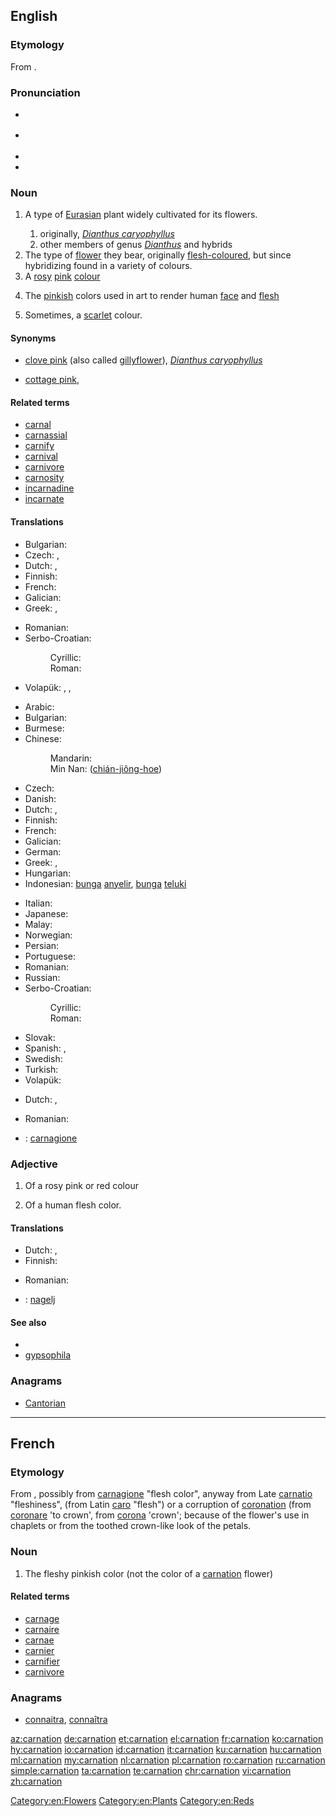 ==English==
{{wikipedia}}

===Etymology===
From {{etyl|frm|en}} {{term|carnation||person's color or complexion|lang=frm}}.

===Pronunciation===
* {{a|UK}} {{IPA|/kɑːˈneɪ.ʃən/|lang=en}}
* {{a|US}} {{IPA|/kɑɹˈneɪ.ʃən/|lang=en}}
* {{audio|en-us-carnation.ogg|Audio (US)|lang=en}}
* {{rhymes|eɪʃən|lang=en}}

===Noun===
{{en-noun|~|carnations}}

# {{qualifier|botany}} A type of [[Eurasian]] plant widely cultivated for its flowers.
## originally, ''[[Dianthus caryophyllus]]''
## other members of genus ''[[Dianthus]]'' and hybrids
# The type of [[flower]] they bear, originally [[flesh-coloured]], but since hybridizing found in a variety of colours.
# A [[rose|rosy]] [[pink]] [[colour]]
#: {{color panel|FFA6C9}}
# {{context|archaic|lang=en}} The [[pinkish]] colors used in art to render human [[face]] and [[flesh]]
# Sometimes, a [[scarlet]] colour.

====Synonyms====
* {{sense|plant, flower}} [[clove pink]] (also called [[gillyflower]]), {{qualifier|[[ancestor]] of the carnation}} ''[[Dianthus caryophyllus]]''
* {{sense|plant, flower}} [[cottage pink]], {{taxlink|Dianthus plumarius|species|noshow=1}}

====Related terms====
* [[carnal]]
* [[carnassial]]
* [[carnify]]
* [[carnival]]
* [[carnivore]]
* [[carnosity]]
* [[incarnadine]]
* [[incarnate]]

====Translations====
{{trans-top|plant}}
* Bulgarian: {{t|bg|карамфил|m}}
* Czech: {{t|cs|karafiát|m}}, {{t|cs|hvozdík|m}}
* Dutch: {{t+|nl|anjer|m|f}}, {{t|nl|anjelier|m|f}}
* Finnish: {{t|fi|tarhaneilikka}}
* French: {{t+|fr|œillet}}
* Galician: {{t|gl|caraveleira|f}}
* Greek: {{t+|el|γαριφαλιά|f|sc=Grek}}, {{t+|el|γαρυφαλλιά|f|sc=Grek}}
{{trans-mid}}
* Romanian: {{t+|ro|garoafă|f}}
* Serbo-Croatian:
*: Cyrillic: {{t|sh|каранфил|m}}
*: Roman: {{t+|sh|karanfil|m}}
* Volapük: {{qualifier|Dianthus caryophyllus}} {{t|vo|kariof}}, {{qualifier|Dianthus}} {{t|vo|diant}}, {{qualifier|Dianthus plumarius}} {{t|vo|plümadiant}}
{{trans-bottom}}

{{trans-top|flower}}
* Arabic: {{t+|ar|قرنفل|m|tr=qaránful}}
* Bulgarian: {{t|bg|карамфил|m|tr=karamfil}}
* Burmese: {{t+|my|ဇော်မွှား|tr=zàw-hmwá|sc=Mymr}}
* Chinese:
*: Mandarin: {{t+|cmn|康乃馨|tr=kāngnǎixīn|sc=Hani}}
*: Min Nan: {{zh-ts|剪絨花|剪绒花}} ([[chián-jiông-hoe]])
* Czech: {{t|cs|karafiát|m}}
* Danish: {{t+|da|nellike}}
* Dutch: {{t+|nl|anjer|m|f}}, {{t|nl|anjelier|m|f}}
* Finnish: {{t+|fi|neilikka}}
* French: {{t+|fr|œillet|m}}
* Galician: {{t|gl|caravel|m}}
* German: {{t+|de|Nelke|f}}
* Greek: {{t+|el|γαρίφαλο|n|sc=Grek}}, {{t+|el|γαρύφαλλο|n|sc=Grek}}
* Hungarian: {{t+|hu|szegfű}}
* Indonesian: [[bunga]] [[anyelir]], [[bunga]] [[teluki]]
{{trans-mid}}
* Italian: {{t+|it|garofano|m}}
* Japanese: {{t|ja|カーネーション|tr=kānēshon}}
* Malay: {{t|ms|bunga teluki}}
* Norwegian: {{t|no|nelikk|c}}
* Persian: {{t+|fa|میخک|tr=mixak|sc=fa-Arab}}
* Portuguese: {{t+|pt|cravo}}
* Romanian: {{t+|ro|garoafă}}
* Russian: {{t+|ru|гвоздика|f|tr=gvozdíka}}
* Serbo-Croatian:
*: Cyrillic: {{t|sh|каранфил|m}}
*: Roman: {{t+|sh|karanfil|m}}
* Slovak: {{t|sk|hrebíček|m}}
* Spanish: {{t|es|clavel|m}}, {{t|es|carnalización|f}}
* Swedish: {{t+|sv|nejlika|c}}
* Turkish: {{t+|tr|karanfil}}
* Volapük: {{t|vo|kariofaflor}}
{{trans-bottom}}

{{trans-top|rosy pink colour}}
* Dutch: {{t|nl|carnatie}}, {{t+|nl|vleeskleur}}
{{trans-mid}}
* Romanian: {{t+|ro|carnație|f}}
{{trans-bottom}}

{{checktrans-top}}
* {{ttbc|it}}: [[carnagione]]
{{trans-mid}}
{{trans-bottom}}

===Adjective===
{{en-adj|-}}

# Of a rosy pink or red colour
# {{context|archaic|lang=en}} Of a human flesh color.

====Translations====
{{trans-top|colour}}
* Dutch: {{t|nl|carnatie}}, {{t+|nl|vleeskleurig}}
* Finnish: {{t|fi|heleänpunainen}}
{{trans-mid}}
* Romanian: {{t+|ro|roz}}
{{trans-bottom}}

{{checktrans-top}}
<!--Remove this section once all of the translations below have been moved into the tables above.-->
* {{ttbc|sl}}: [[nagelj]] {{g|m}}
{{checktrans-bottom}}

====See also====
* {{list:reds/en}}
* [[gypsophila]]

===Anagrams===
* [[Cantorian#English|Cantorian]]

[[Category:en:Flowers]]
[[Category:en:Plants]]
[[Category:en:Reds]]

----

==French==

===Etymology===
From {{etyl|frm|fr}}, possibly from {{etyl|it|fr}} [[carnagione]] "flesh color", anyway from Late {{etyl|la|fr}} [[carnatio]] "fleshiness", (from Latin [[caro]] "flesh") or a corruption of [[coronation]] (from [[coronare]] 'to crown', from [[corona]] 'crown'; because of the flower's use in chaplets or from the toothed crown-like look of the petals.

===Noun===
{{head|fr|noun|g=f}}

# The fleshy pinkish color (not the color of a [[#English|carnation]] flower)

====Related terms====
* [[carnage]]
* [[carnaire]]
* [[carnae]]
* [[carnier]]
* [[carnifier]]
* [[carnivore]]

===Anagrams===
* [[connaitra#French|connaitra]], [[connaîtra#French|connaîtra]]

[[az:carnation]]
[[de:carnation]]
[[et:carnation]]
[[el:carnation]]
[[fr:carnation]]
[[ko:carnation]]
[[hy:carnation]]
[[io:carnation]]
[[id:carnation]]
[[it:carnation]]
[[ku:carnation]]
[[hu:carnation]]
[[ml:carnation]]
[[my:carnation]]
[[nl:carnation]]
[[pl:carnation]]
[[ro:carnation]]
[[ru:carnation]]
[[simple:carnation]]
[[ta:carnation]]
[[te:carnation]]
[[chr:carnation]]
[[vi:carnation]]
[[zh:carnation]]